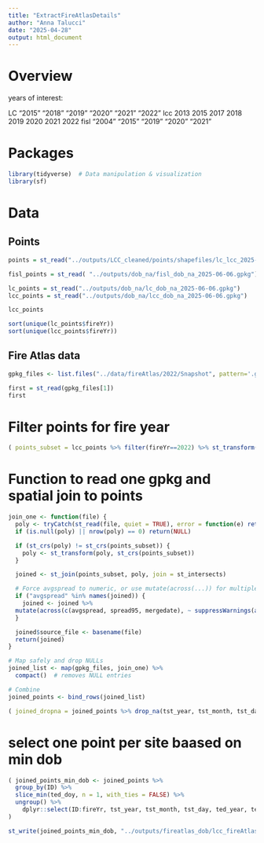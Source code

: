 ```yaml
---
title: "ExtractFireAtlasDetails"
author: "Anna Talucci"
date: "2025-04-28"
output: html_document
---
```


# Overview
years of interest: 

LC "2015" "2018" "2019" "2020" "2021" "2022"
lcc 2013 2015 2017 2018 2019 2020 2021 2022
fisl "2004" "2015" "2019" "2020" "2021"

# Packages

```r
library(tidyverse)  # Data manipulation & visualization
library(sf)
```

# Data

## Points
```r
points = st_read("../outputs/LCC_cleaned/points/shapefiles/lc_lcc_2025-04-24.shp", "lc_lcc_2025-04-24")
```
```r
fisl_points = st_read( "../outputs/dob_na/fisl_dob_na_2025-06-06.gpkg")
```

```r
lc_points = st_read("../outputs/dob_na/lc_dob_na_2025-06-06.gpkg")
lcc_points = st_read("../outputs/dob_na/lcc_dob_na_2025-06-06.gpkg")
```
```r
lcc_points
```

```r
sort(unique(lc_points$fireYr))
sort(unique(lcc_points$fireYr))
```

## Fire Atlas data

```r
gpkg_files <- list.files("../data/fireAtlas/2022/Snapshot", pattern='.gpkg$', full.names=TRUE)
```

```r
first = st_read(gpkg_files[1])
first
```

# Filter points for fire year

```r
( points_subset = lcc_points %>% filter(fireYr==2022) %>% st_transform(., crs=3571) )
```

# Function to read one gpkg and spatial join to points

```r
join_one <- function(file) {
  poly <- tryCatch(st_read(file, quiet = TRUE), error = function(e) return(NULL))
  if (is.null(poly) || nrow(poly) == 0) return(NULL)

  if (st_crs(poly) != st_crs(points_subset)) {
    poly <- st_transform(poly, st_crs(points_subset))
  }

  joined <- st_join(points_subset, poly, join = st_intersects)

  # Force avgspread to numeric, or use mutate(across(...)) for multiple columns
  if ("avgspread" %in% names(joined)) {
    joined <- joined %>%
  mutate(across(c(avgspread, spread95, mergedate), ~ suppressWarnings(as.numeric(.))))
  }

  joined$source_file <- basename(file)
  return(joined)
}

# Map safely and drop NULLs
joined_list <- map(gpkg_files, join_one) %>%
  compact()  # removes NULL entries

# Combine
joined_points <- bind_rows(joined_list)
```

```r
( joined_dropna = joined_points %>% drop_na(tst_year, tst_month, tst_day) )
```





# select one point per site baased on min dob

```r
( joined_points_min_dob <- joined_points %>%
  group_by(ID) %>%
  slice_min(ted_doy, n = 1, with_ties = FALSE) %>%
  ungroup() %>%
    dplyr::select(ID:fireYr, tst_year, tst_month, tst_day, ted_year, ted_month, ted_day, ted_ampm, ted_doy)
)

```





```r
st_write(joined_points_min_dob, "../outputs/fireatlas_dob/lcc_fireAtlas_dob_2022.shp", driver="ESRI Shapefile")
```
